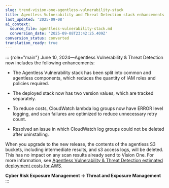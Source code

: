```yaml
---
slug: trend-vision-one-agentless-vulnerability-stack
title: Agentless Vulnerability and Threat Detection stack enhancements
last_updated: '2025-09-08'
ai_context:
  source_file: agentless-vulnerability-stack.md
  conversion_date: '2025-09-08T23:42:25.409Z'
conversion_status: converted
translation_ready: true
---
```


::: {role="main"}
June 10, 2024—Agentless Vulnerability & Threat Detection now includes the following enhancements:

- The Agentless Vulnerability stack has been split into common and agentless components, which reduces the quantity of IAM roles and policies required.

- The deployed stack now has two version values, which are tracked separately.

- To reduce costs, CloudWatch lambda log groups now have ERROR level logging, and scan failures are optimized to reduce unnecessary retry count.

- Resolved an issue in which CloudWatch log groups could not be deleted after uninstalling.

When you upgrade to the new release, the contents of the agentless S3 buckets, including intermediate results, and s3 access logs, will be deleted. This has no impact on any scan results already send to Vision One. For more information, see [Agentless Vulnerability & Threat Detection estimated deployment costs for AWS](deployment-costs.mdx).

**Cyber Risk Exposure Management → Threat and Exposure Management**
:::
